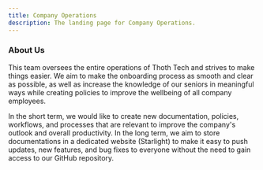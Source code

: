```yaml
---
title: Company Operations
description: The landing page for Company Operations.
---
```



<Card title="Welcome to Company Operations" icon="bars" />

<CardGrid>
  <LinkCard title="GitHub" href="https://github.com/thoth-tech/Company-Operations" />
  <LinkCard
    title="Trello"
    href="https://trello.com/b/nH5S3ecw/company-operations"
  />
</CardGrid>

### About Us

This team oversees the entire operations of Thoth Tech and strives to make things easier. We aim to
make the onboarding process as smooth and clear as possible, as well as increase the knowledge of
our seniors in meaningful ways while creating policies to improve the wellbeing of all company
employees.

In the short term, we would like to create new documentation, policies, workflows, and processes
that are relevant to improve the company's outlook and overall productivity. In the long term, we aim
to store documentations in a dedicated website (Starlight) to make it easy to push updates, new
features, and bug fixes to everyone without the need to gain access to our GitHub repository.
